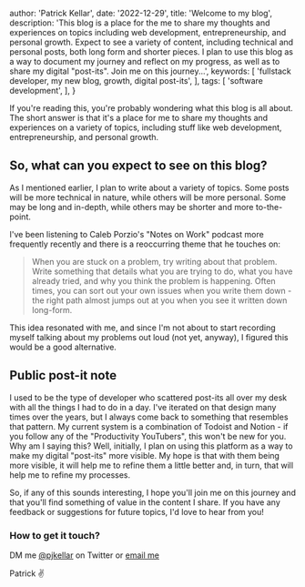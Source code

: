 
  author: 'Patrick Kellar',
  date: '2022-12-29',
  title: 'Welcome to my blog',
  description:
    'This blog is a place for the me to share my thoughts and experiences on topics including web development, entrepreneurship, and personal growth. Expect to see a variety of content, including technical and personal posts, both long form and shorter pieces. I plan to use this blog as a way to document my journey and reflect on my progress, as well as to share my digital "post-its". Join me on this journey...',
  keywords: [
    'fullstack developer, my new blog, growth, digital post-its',
  ],
  tags: [
    'software development',
  ],
}


If you're reading this, you're probably wondering what this blog is all about. The short answer is that it's a place for me to share my thoughts and experiences on a variety of topics, including stuff like web development, entrepreneurship, and personal growth.

## So, what can you expect to see on this blog?

As I mentioned earlier, I plan to write about a variety of topics. Some posts will be more technical in nature, while others will be more personal. Some may be long and in-depth, while others may be shorter and more to-the-point.

I've been listening to Caleb Porzio's "Notes on Work" podcast more frequently recently and there is a reoccurring theme that he touches on:

> When you are stuck on a problem, try writing about that problem. Write something that details what you are trying to do, what you have already tried, and why you think the problem is happening. Often times, you can sort out your own issues when you write them down - the right path almost jumps out at you when you see it written down long-form.

This idea resonated with me, and since I'm not about to start recording myself talking about my problems out loud (not yet, anyway), I figured this would be a good alternative.

## Public post-it note

I used to be the type of developer who scattered post-its all over my desk with all the things I had to do in a day. I've iterated on that design many times over the years, but I always come back to something that resembles that pattern. My current system is a combination of Todoist and Notion - if you follow any of the "Productivity YouTubers", this won't be new for you. Why am I saying this? Well, initially, I plan on using this platform as a way to make my digital "post-its" more visible. My hope is that with them being more visible, it will help me to refine them a little better and, in turn, that will help me to refine my processes.

So, if any of this sounds interesting, I hope you'll join me on this journey and that you'll find something of value in the content I share. If you have any feedback or suggestions for future topics, I'd love to hear from you!

### How to get it touch?

DM me [@pjkellar](https://twitter.com/pjkellar) on Twitter or [email me](mailto:pjkellar@gmail.com)

Patrick ✌️